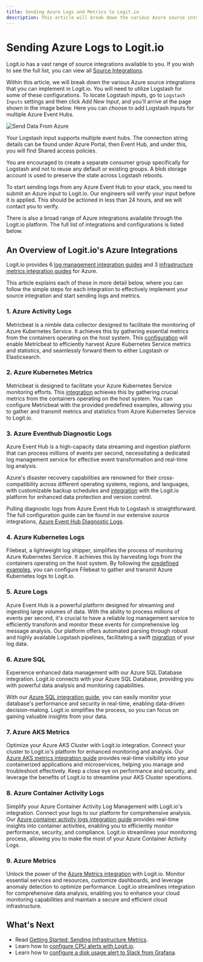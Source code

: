 ```yaml
---
title: Sending Azure Logs and Metrics to Logit.io
description: This article will break down the various Azure source integrations that you can implement in Logit.io. Learn how to send Azure logs to Logit.io
---
```


# Sending Azure Logs to Logit.io

Logit.io has a vast range of source integrations available to you. 
If you wish to see the full list, you can view 
all [Source Integrations](/integrations). 

Within this article, we will break down the various Azure source integrations 
that you can implement in Logit.io. You will need to utilize Logstash 
for some of these configurations. To locate Logstash inputs, go to 
`Logstash Inputs` settings and then click _Add New Input_, and you'll 
arrive at the page shown in the image below. Here you can choose to 
add Logstash inputs for multiple Azure Event Hubs.

![Send Data From Azure](@/images/help/log-management/sending-data/send-azure-logs-metrics.png)

Your Logstash input supports multiple event hubs. The connection string 
details can be found under Azure Portal, then Event Hub, and 
under this, you will find Shared access policies.

<Callout type="info">
  You are encouraged to create a separate consumer group specifically for 
  Logstash and not to reuse any default or existing groups. A blob storage 
  account is used to preserve the state across Logstash reboots.
</Callout>

To start sending logs from any Azure Event Hub to your stack, you 
need to submit an Azure input to Logit.io. Our engineers will 
verify your input before it is applied. This should be actioned 
in less than 24 hours, and we will contact you to verify.

There is also a broad range of Azure integrations available through 
the Logit.io platform. The full list of integrations and 
configurations is listed below.

## An Overview of Logit.io's Azure Integrations

Logit.io provides 6 [log management integration guides](/integrations/log-management/azure) 
and 3 [infrastructure metrics integration guides](/integrations/infrastructure-metrics/azure) for Azure. 

This article explains each of these in more detail below, where you can 
follow the simple steps for each integration to effectively implement 
your source integration and start sending logs and metrics.

### 1. Azure Activity Logs

Metricbeat is a nimble data collector designed to facilitate the monitoring 
of Azure Kubernetes Service. It achieves this by gathering essential 
metrics from the containers operating on the host system. 
This [configuration](/integrations/infrastructure-metrics/azure/azure-kubernetes) will 
enable Metricbeat to efficiently harvest Azure Kubernetes Service 
metrics and statistics, and seamlessly forward them to 
either Logstash or Elasticsearch.

### 2. Azure Kubernetes Metrics

Metricbeat is designed to facilitate your Azure Kubernetes Service 
monitoring efforts. This [integration](/integrations/infrastructure-metrics/azure/azure-kubernetes) achieves 
this by gathering crucial metrics from the containers operating on the host system. 
You can configure Metricbeat with the provided predefined examples, allowing you 
to gather and transmit metrics and statistics from Azure Kubernetes Service to Logit.io.

### 3. Azure Eventhub Diagnostic Logs

Azure Event Hub is a high-capacity data streaming and ingestion platform that can 
process millions of events per second, necessitating a dedicated log management 
service for effective event transformation and real-time log analysis. 

Azure's disaster recovery capabilities are renowned for their cross-compatibility 
across different operating systems, regions, and languages, with customizable 
backup schedules and [integration](/integrations/log-management/azure/azure-eventhub-diagnostics) with 
the Logit.io platform for enhanced data protection and version control. 

Pulling diagnostic logs from Azure Event Hub to Logstash is straightforward. 
The full configuration guide can be found in our extensive source 
integrations, [Azure Event Hub Diagnostic Logs](/integrations/log-management/azure/azure-eventhub-diagnostics).

### 4. Azure Kubernetes Logs

Filebeat, a lightweight log shipper, simplifies the process of monitoring 
Azure Kubernetes Service. It achieves this by harvesting logs from the 
containers operating on the host system. By following 
the [predefined examples](/integrations/log-management/azure/azure-kubernetes-logs), you 
can configure Filebeat to gather and transmit Azure Kubernetes logs to Logit.io.

### 5. Azure Logs

Azure Event Hub is a powerful platform designed for streaming and ingesting large 
volumes of data. With the ability to process millions of events per second, it's 
crucial to have a reliable log management service to efficiently transform and 
monitor these events for comprehensive log message analysis. Our platform offers 
automated parsing through robust and highly available Logstash pipelines, 
facilitating a swift [migration](/integrations/log-management/azure) of your log data.

### 6. Azure SQL

Experience enhanced data management with our Azure SQL Database integration. 
Logit.io connects with your Azure SQL Database, providing you with powerful 
data analysis and monitoring capabilities. 

With our [Azure SQL integration guide](/integrations/log-management/azure/azure-sql), 
you can easily monitor your database's performance and security in real-time, 
enabling data-driven decision-making. Logit.io simplifies the process, 
so you can focus on gaining valuable insights from your data.

### 7. Azure AKS Metrics

Optimize your Azure AKS Cluster with Logit.io integration. Connect your 
cluster to Logit.io's platform for enhanced monitoring and analysis. 
Our [Azure AKS metrics integration guide](/integrations/infrastructure-metrics/time-series-database/azure-aks-metrics) 
provides real-time visibility into your containerized applications and microservices, 
helping you manage and troubleshoot effectively. Keep a close eye on performance 
and security, and leverage the benefits of Logit.io to streamline your 
AKS Cluster operations.

### 8. Azure Container Activity Logs

Simplify your Azure Container Activity Log Management with Logit.io's integration. 
Connect your logs to our platform for comprehensive analysis. 
Our [Azure container activity logs integration guide](/integrations/infrastructure-metrics/azure/azure-container-activity-logs) 
provides real-time insights into container activities, enabling you to efficiently 
monitor performance, security, and compliance. Logit.io streamlines your 
monitoring process, allowing you to make the most of your Azure Container Activity Logs.

### 9. Azure Metrics

Unlock the power of the [Azure Metrics integration](/integrations/infrastructure-metrics/azure/azure-metrics) with 
Logit.io. Monitor essential services and resources, customize dashboards, 
and leverage anomaly detection to optimize performance. Logit.io streamlines 
integration for comprehensive data analysis, enabling you to enhance your 
cloud monitoring capabilities and maintain a secure and efficient cloud infrastructure.

## What's Next

- Read [Getting Started: Sending Infrastructure Metrics](/infrastructure-metrics/overview).
- Learn how to [configure CPU alerts with Logit.io](/infrastructure-metrics/alerting/configure-cpu-alerts).
- Learn how to [configure a disk usage alert to Slack from Grafana](/infrastructure-metrics/alerting/configure-disk-usage-alerts).
